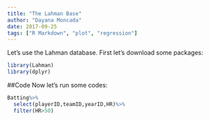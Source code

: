 ```yaml
---
title: "The Lahman Base"
author: "Dayana Moncada"
date: 2017-09-25
tags: ["R Markdown", "plot", "regression"]
---
```


Let's use the Lahman database. First let's download some packages:
```r
library(Lahman)
library(dplyr)
```

##Code
Now let's run some codes:

```r
Batting%>%
  select(playerID,teamID,yearID,HR)%>%
  filter(HR>50)
```




